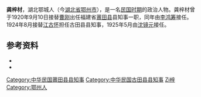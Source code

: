'''龚梓材'''，湖北鄂城人（今[[湖北省|湖北省]][[鄂州市|鄂州市]]），是一名[[中華民國大陸時期|民国时期]]的政治人物。龚梓材曾于1920年9月10日接替[[曹刚_(民国)|曹刚]]出任福建省[[莆田县|莆田县]]县知事一职，同年由[[李鸿筹|李鸿筹]]接任。1924年8月接替[[江古怀|江古怀]]担任古田县县知事，1925年5月由[[沈镜元|沈镜元]]接任。

==参考资料==
* {{cite book|author=编纂委员会  |title=《莆田县志》 |year=1994年 |publisher=莆田县地方志编纂委员会 |location=福建 |isbn=7101013325}}
* {{cite book|author=编纂委员会  |title=《古田县志》 |year=1994年 |publisher=中华书局 |location=北京市丰台区太平桥西里38号 |isbn=7-101-01663-4}}

{{start box}}
{{succession box|[[曹刚_(民国)|曹刚]]|[[李鸿筹|李鸿筹]]|[[莆田县|莆田县]]县知事|1920.9.10～同年卸任}}
{{succession box|[[江古怀|江古怀]]|[[沈镜元|沈镜元]]|[[古田县|古田县]]县知事|1924.8～1925.5}}
{{end box}}

{{中华民国大陆时期人物小作品}}

{{DEFAULTSORT:Gong龚}}
[[Category:中华民国莆田县县知事|Category:中华民国莆田县县知事]]
[[Category:中华民国古田县县知事|Category:中华民国古田县县知事]]
[[Category:龚姓|Zi梓]]
[[Category:鄂州人|Category:鄂州人]]
